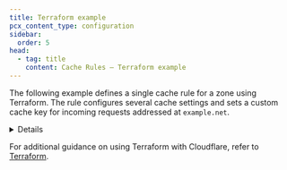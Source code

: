 ```yaml
---
title: Terraform example
pcx_content_type: configuration
sidebar:
  order: 5
head:
  - tag: title
    content: Cache Rules — Terraform example
---
```



The following example defines a single cache rule for a zone using Terraform. The rule configures several cache settings and sets a custom cache key for incoming requests addressed at `example.net`.

<Details header="Terraform `cloudflare_ruleset` resource">

```tf
# Cache rule configuring cache settings and defining custom cache keys
resource "cloudflare_ruleset" "cache_rules_example" {
  zone_id     = "<ZONE_ID>"
  name        = "Set cache settings"
  description = "Set cache settings for incoming requests"
  kind        = "zone"
  phase       = "http_request_cache_settings"

  rules {
		ref         = "cache_settings_custom_cache_key"
    description = "Set cache settings and custom cache key for example.net"
    expression  = "(http.host eq \"example.net\")"
    action      = "set_cache_settings"
    action_parameters {
      edge_ttl {
        mode    = "override_origin"
        default = 60
        status_code_ttl {
          status_code = 200
          value       = 50
        }
        status_code_ttl {
          status_code_range {
            from = 201
            to   = 300
          }
          value = 30
        }
      }
      browser_ttl {
        mode = "respect_origin"
      }
      serve_stale {
        disable_stale_while_updating = true
      }
      respect_strong_etags = true
      cache_key {
        ignore_query_strings_order = false
        cache_deception_armor      = true
        custom_key {
          query_string {
            exclude = ["*"]
          }
          header {
            include        = ["habc", "hdef"]
            check_presence = ["habc_t", "hdef_t"]
            exclude_origin = true
          }
          cookie {
            include        = ["cabc", "cdef"]
            check_presence = ["cabc_t", "cdef_t"]
          }
          user {
            device_type = true
            geo         = false
          }
          host {
            resolved = true
          }
        }
      }
      origin_error_page_passthru = false
    }
  }
}
```

</Details>

For additional guidance on using Terraform with Cloudflare, refer to [Terraform](/terraform/).
